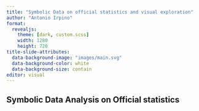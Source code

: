 ```yaml
---
title: "Symbolic Data on official statistics and visual exploration"
author: "Antonio Irpino"
format: 
  revealjs: 
    theme: [dark, custom.scss]
    width: 1280
    height: 720
title-slide-attributes:
  data-background-image: "images/main.svg"
  data-background-color: white
  data-background-size: contain
editor: visual
---
```


## Symbolic Data Analysis on Official statistics



